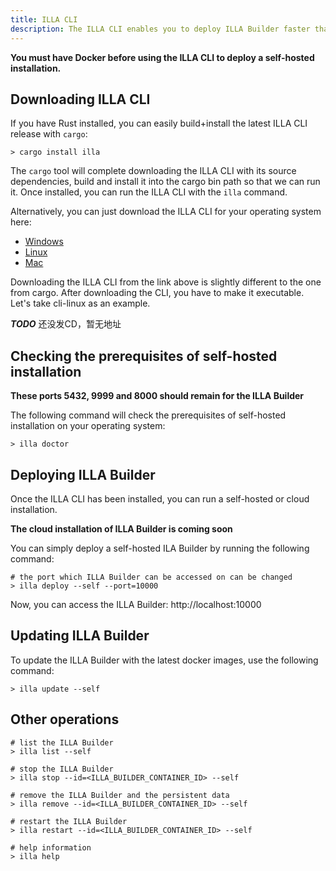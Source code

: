 ```yaml
---
title: ILLA CLI
description: The ILLA CLI enables you to deploy ILLA Builder faster than your imagination.
---
```


**You must have Docker before using the ILLA CLI to deploy a self-hosted installation.**

## Downloading ILLA CLI
If you have Rust installed, you can easily build+install the latest ILLA CLI release with `cargo`:
``` 
> cargo install illa
```
The `cargo` tool will complete downloading the ILLA CLI with its source dependencies, build and install it into the cargo bin path so that we can run it.
Once installed, you can run the ILLA CLI with the `illa` command.

Alternatively, you can just download the ILLA CLI for your operating system here:

* [Windows](https://github.com/illa-family/illa)
* [Linux](https://github.com/illa-family/illa)
* [Mac](https://github.com/illa-family/illa)

Downloading the ILLA CLI from the link above is slightly different to the one from cargo. After downloading the CLI, you have to make it executable. Let's take cli-linux as an example.

***TODO*** 还没发CD，暂无地址

## Checking the prerequisites of self-hosted installation

**These ports 5432, 9999 and 8000 should remain for the ILLA Builder**

The following command will check the prerequisites of self-hosted installation on your operating system:
```
> illa doctor
```

## Deploying ILLA Builder
Once the ILLA CLI has been installed, you can run a self-hosted or cloud installation.

**The cloud installation of ILLA Builder is coming soon**

You can simply deploy a self-hosted ILA Builder by running the following command:

```
# the port which ILLA Builder can be accessed on can be changed
> illa deploy --self --port=10000 
```
Now, you can access the ILLA Builder: http://localhost:10000

## Updating ILLA Builder
To update the ILLA Builder with the latest docker images, use the following command:
```
> illa update --self
```

## Other operations
```
# list the ILLA Builder
> illa list --self

# stop the ILLA Builder
> illa stop --id=<ILLA_BUILDER_CONTAINER_ID> --self

# remove the ILLA Builder and the persistent data
> illa remove --id=<ILLA_BUILDER_CONTAINER_ID> --self

# restart the ILLA Builder
> illa restart --id=<ILLA_BUILDER_CONTAINER_ID> --self

# help information
> illa help
```
